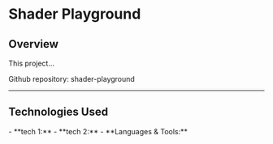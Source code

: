 # Shader Playground
## Overview

This project...

Github repository: <Link href='https://github.com/syd-baroya/shader-playground'>shader-playground</Link>

---

## Technologies Used
<div style={{paddingLeft: '2rem'}}>
- **tech 1:** 
- **tech 2:** 
- **Languages & Tools:** 
</div>
